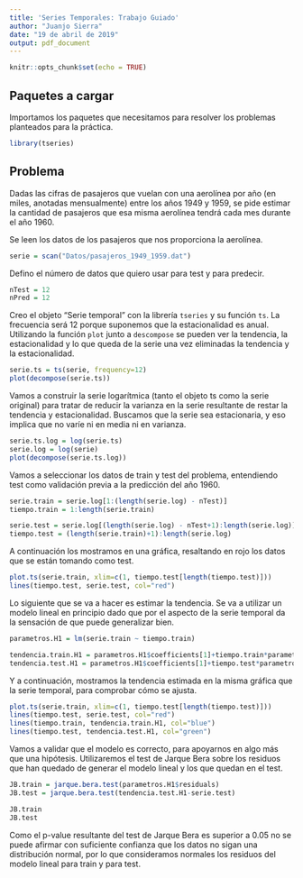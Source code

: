 ```yaml
---
title: 'Series Temporales: Trabajo Guiado'
author: "Juanjo Sierra"
date: "19 de abril de 2019"
output: pdf_document
---
```


```r
knitr::opts_chunk$set(echo = TRUE)
```

## Paquetes a cargar

Importamos los paquetes que necesitamos para resolver los problemas planteados para la práctica.

```r
library(tseries)
```


## Problema

Dadas las cifras de pasajeros que vuelan con una aerolínea por año (en miles, anotadas mensualmente) entre los años 1949 y 1959, se pide estimar la cantidad de pasajeros que esa misma aerolínea tendrá cada mes durante el año 1960.

Se leen los datos de los pasajeros que nos proporciona la aerolínea.

```r
serie = scan("Datos/pasajeros_1949_1959.dat")
```

Defino el número de datos que quiero usar para test y para predecir.

```r
nTest = 12
nPred = 12
```

Creo el objeto "Serie temporal" con la librería `tseries` y su función `ts`. La frecuencia será 12 porque suponemos que la estacionalidad es anual. Utilizando la función `plot` junto a `descompose` se pueden ver la tendencia, la estacionalidad y lo que queda de la serie una vez eliminadas la tendencia y la estacionalidad.

```r
serie.ts = ts(serie, frequency=12)
plot(decompose(serie.ts))
```

Vamos a construir la serie logarítmica (tanto el objeto ts como la serie original) para tratar de reducir la varianza en la serie resultante de restar la tendencia y estacionalidad. Buscamos que la serie sea estacionaria, y eso implica que no varíe ni en media ni en varianza.

```r
serie.ts.log = log(serie.ts)
serie.log = log(serie)
plot(decompose(serie.ts.log))
```

Vamos a seleccionar los datos de train y test del problema, entendiendo test como validación previa a la predicción del año 1960.

```r
serie.train = serie.log[1:(length(serie.log) - nTest)]
tiempo.train = 1:length(serie.train)

serie.test = serie.log[(length(serie.log) - nTest+1):length(serie.log)]
tiempo.test = (length(serie.train)+1):length(serie.log)
```

A continuación los mostramos en una gráfica, resaltando en rojo los datos que se están tomando como test.

```r
plot.ts(serie.train, xlim=c(1, tiempo.test[length(tiempo.test)]))
lines(tiempo.test, serie.test, col="red")
```

Lo siguiente que se va a hacer es estimar la tendencia. Se va a utilizar un modelo lineal en principio dado que por el aspecto de la serie temporal da la sensación de que puede generalizar bien.

```r
parametros.H1 = lm(serie.train ~ tiempo.train)

tendencia.train.H1 = parametros.H1$coefficients[1]+tiempo.train*parametros.H1$coefficients[2]
tendencia.test.H1 = parametros.H1$coefficients[1]+tiempo.test*parametros.H1$coefficients[2]
```

Y a continuación, mostramos la tendencia estimada en la misma gráfica que la serie temporal, para comprobar cómo se ajusta.

```r
plot.ts(serie.train, xlim=c(1, tiempo.test[length(tiempo.test)]))
lines(tiempo.test, serie.test, col="red")
lines(tiempo.train, tendencia.train.H1, col="blue")
lines(tiempo.test, tendencia.test.H1, col="green")
```

Vamos a validar que el modelo es correcto, para apoyarnos en algo más que una hipótesis. Utilizaremos el test de Jarque Bera sobre los residuos que han quedado de generar el modelo lineal y los que quedan en el test.

```r
JB.train = jarque.bera.test(parametros.H1$residuals)
JB.test = jarque.bera.test(tendencia.test.H1-serie.test)

JB.train
JB.test
```

Como el p-value resultante del test de Jarque Bera es superior a 0.05 no se puede afirmar con suficiente confianza que los datos no sigan una distribución normal, por lo que consideramos normales los residuos del modelo lineal para train y para test.
